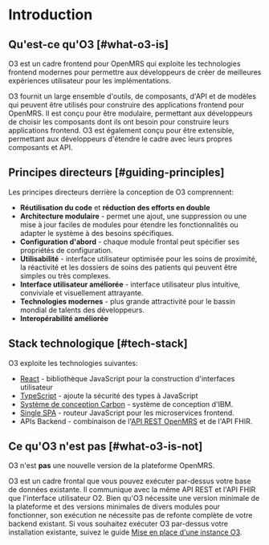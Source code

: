 # Introduction

## Qu'est-ce qu'O3 [#what-o3-is]

O3 est un cadre frontend pour OpenMRS qui exploite les technologies frontend modernes pour permettre aux développeurs de créer de meilleures expériences utilisateur pour les implémentations.

O3 fournit un large ensemble d'outils, de composants, d'API et de modèles qui peuvent être utilisés pour construire des applications frontend pour OpenMRS. Il est conçu pour être modulaire, permettant aux développeurs de choisir les composants dont ils ont besoin pour construire leurs applications frontend. O3 est également conçu pour être extensible, permettant aux développeurs d'étendre le cadre avec leurs propres composants et API.

## Principes directeurs [#guiding-principles]

Les principes directeurs derrière la conception de O3 comprennent:

- **Réutilisation du code** et **réduction des efforts en double**
- **Architecture modulaire** - permet une ajout, une suppression ou une mise à jour faciles de modules pour étendre les fonctionnalités ou adapter le système à des besoins spécifiques.
- **Configuration d'abord** - chaque module frontal peut spécifier ses propriétés de configuration.
- **Utilisabilité** - interface utilisateur optimisée pour les soins de proximité, la réactivité et les dossiers de soins des patients qui peuvent être simples ou très complexes.
- **Interface utilisateur améliorée** - interface utilisateur plus intuitive, conviviale et visuellement attrayante.
- **Technologies modernes** - plus grande attractivité pour le bassin mondial de talents des développeurs.
- **Interopérabilité améliorée**

## Stack technologique [#tech-stack]

O3 exploite les technologies suivantes:

- [React](https://react.dev) - bibliothèque JavaScript pour la construction d'interfaces utilisateur
- [TypeScript](https://typescriptlang.org) - ajoute la sécurité des types à JavaScript
- [Système de conception Carbon](https://carbondesignsystem.com) - système de conception d'IBM.
- [Single SPA](https://single-spa.js.org) - routeur JavaScript pour les microservices frontend.
- APIs Backend - combinaison de l'[API REST OpenMRS](https://rest.openmrs.org) et de l'API FHIR.

## Ce qu'O3 n'est pas [#what-o3-is-not]

O3 n'est **pas** une nouvelle version de la plateforme OpenMRS.

O3 est un cadre frontal que vous pouvez exécuter par-dessus votre base de données existante. Il communique avec la même API REST et l'API FHIR que l'interface utilisateur O2. Bien qu'O3 nécessite une version minimale de la plateforme et des versions minimales de divers modules pour fonctionner, son exécution ne nécessite pas de refonte complète de votre backend existant. Si vous souhaitez exécuter O3 par-dessus votre installation existante, suivez le guide [Mise en place d'une instance O3](/docs/recipes/set-up-an-o3-instance).